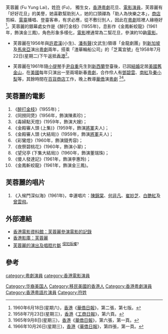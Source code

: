 芙蓉麗 (Fu Yung Lai)，姓[[符|符]] (Fu)， 獨生女，[[香港|香港]][[粵劇|粵劇]]花旦、[[電影|電影]][[演員|演員]]，芙蓉麗有「好好花旦」的美譽，她喜歡幫助別人，她的口頭禪為「助人為快樂之本」，[[商店|商店]]剪綵、[[電臺|電臺]]播唱、登臺客串，有求必應，從不敷衍別人，因此在[[粵劇|粵劇]]班裡人緣極好<ref>1960年6月18日(星期六)，[[香港|香港]]《[[華僑日報|華僑日報]]》，第二張，第七版。</ref>。芙蓉麗的銀幕處女作是《醉打金枝》(1955年)，息影作《金鳳斬蛟龍》(1961年，飾演金三鳳)，角色形象多樣化，[[電影|電影]]裡通常為二幫花旦，參演約10齣[[電影|電影]]。

* 芙蓉麗在1956年與[[許君漢|許君漢]](小生)、[[潘有聲|潘有聲]](文武生)領導「金龍劇團」到[[新加坡|新加坡]]及[[馬來亞|馬來亞]]演出[[粵劇|粵劇]]兩年，搭乘「渣華輪船公司」的「芝萬宜號」在1958年7月22日(星期二)下午返抵[[香港|香港]]<ref>1958年7月23日(星期三)，[[香港|香港]]《[[工商日報|工商日報]]》，第六頁。</ref>。

* 芙蓉麗在1961年隨[[小提琴|小提琴]]手[[尹自重|尹自重]]先生到[[新西蘭|新西蘭]]登臺後，已因[[結婚|結婚]]定居[[美國|美國]][[舊金山|舊金山]]，在[[美國|美國]]每年只演出一至兩場新春[[粵劇|粵劇]]，合作伶人有[[鄧碧雲|鄧碧雲]]、[[南紅|南紅]]及[[秦小梨|秦小梨]]等，其餘時間在[[百貨商店|百貨商店]]工作，晚上教導[[華僑|華僑]]演[[粵劇|粵劇]] <ref>1965年9月8日(星期三)，[[香港|香港]]《[[華僑日報|華僑日報]]》，第六張，第一頁。</ref><ref>1966年10月26日(星期三)，[[香港|香港]]《[[華僑日報|華僑日報]]》，第四張，第一頁。</ref>。

== 芙蓉麗的電影 ==
# 《[[醉打金枝|醉打金枝]]》(1955年)；
# 《同撈同煲》(1956年，飾演陳素珍)；
# 《毒婦點天燈》(1959年，飾演大嫂)；
# 《金殿審人頭 (上集)》(1959年，飾演[[將軍|將軍]]夫人)；
# 《金殿審人頭 (大結局)》(1959年，飾演[[將軍|將軍]]夫人)；
# 《彩鸞燈》(1960年，飾演錢秀容)；
# 《夜祭碧桃花》(1960年，飾演小翠)；
# 《望兒亭 (下集大結局)》(1960年，飾演董瑞珠)；
# 《傻人發達記》(1961年，飾演李惠玲)；
# 《金鳳斬蛟龍》(1961年，飾演金三鳳)。

== 芙蓉麗的唱片 ==
# 《入候門深似海》(1961年)，幸運唱片：[[陳錦棠|陳錦棠]]、[[何非凡|何非凡]]、[[崔妙芝|崔妙芝]]、[[白艷紅|白艷紅]]及[[曾雲飛|曾雲飛]]。

== 外部連結 ==
* [http://ipac.hkfa.lcsd.gov.hk/ipac20/ipac.jsp?session=125456K804E43.2803&profile=hkfa&uri=link=3100036@!12964@!3100024@!3100036&aspect=basic_search&menu=search&ri=1&source=192.168.110.61@!horizon&term=%E8%8A%99%E8%93%89%E9%BA%97%2C&index=NAMEBRP 香港電影資料館：芙蓉麗參演電影的記錄]{{dead link|date=2018年4月 |bot=InternetArchiveBot |fix-attempted=yes }}
* [http://hkmdb.com/db/people/view.mhtml?id=2973&display_set=big5 香港影庫：芙蓉麗] {{Wayback|url=http://hkmdb.com/db/people/view.mhtml?id=2973&display_set=big5 |date=20201030075249 }}
* [http://www.youtube.com/watch?v=nnQyRZ0G-4o 芙蓉麗的演出及唱腔片斷] {{Wayback|url=http://www.youtube.com/watch?v=nnQyRZ0G-4o |date=20200203210331 }}<sup>[[侵犯版權|侵犯版權]]?</sup>

== 參考 ==
<div class="references-small">
<references />
</div>

[[Category:华裔美国人|Category:华裔美国人]]
[[Category:移民美國的香港人|Category:移民美國的香港人]]
[[category:粵劇演員|category:粵劇演員]]
[[Category:香港粵劇演員|Category:香港粵劇演員]]
[[category:香港電影演員|category:香港電影演員]]
[[Category:香港粵語片演員|Category:香港粵語片演員]]
[[Category:符姓|Category:符姓]]